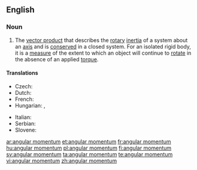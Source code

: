 ==English==

===Noun===
{{wikipedia}}
{{en-noun|sg=[[angular]] [[momentum]]|angular momenta}}

# {{physics}} The [[vector product]] that describes the [[rotary]] [[inertia]] of a system about an [[axis]] and is [[conserved]] in a closed system. For an isolated rigid body, it is a [[measure]] of the extent to which an object will continue to [[rotate]] in the absence of an applied [[torque]].

====Translations====
{{trans-top|angular momentum}}
* Czech: {{t-|cs|moment hybnosti|m}}
* Dutch: {{t-|nl|impulsmoment}}
* French: {{t-|fr|moment angulaire|m}}
* Hungarian: {{t-|hu|impulzusmomentum}}, {{t-|hu|impulzusnyomaték}}
{{trans-mid}}
* Italian: {{t-|it|momento angolare|m}}
* Serbian: {{t-|sr|ugaoni moment|m}}
* Slovene: {{t-|sl|kotni moment|m}}
{{trans-bottom}}

[[ar:angular momentum]]
[[et:angular momentum]]
[[fr:angular momentum]]
[[hu:angular momentum]]
[[pl:angular momentum]]
[[fi:angular momentum]]
[[sv:angular momentum]]
[[ta:angular momentum]]
[[te:angular momentum]]
[[vi:angular momentum]]
[[zh:angular momentum]]